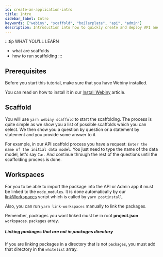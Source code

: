 ```yaml
---
id: create-an-application-intro
title: Intro
sidebar_label: Intro
keywords: ["webiny", "scaffold", "boilerplate", "api", "admin"]
description: Introduction into how to quickly create and deploy API and Admin area applications.
---
```


:::tip WHAT YOU’LL LEARN
- what are scaffolds
- how to run scaffolding
:::

## Prerequisites

Before you start this tutorial, make sure that you have Webiny installed.

You can read on how to install it in our [Install Webiny](../install-webiny) article.

## Scaffold

You will use `yarn webiny scaffold` to start the scaffolding.
The process is quite simple as we show you a list of possible scaffolds which you can select.
We then show you a question by question or a statement by statement and you provide some answer to it.

For example, in our API scaffold process you have a request: `Enter the name of the initial data model`. You just need to type the name of the data model, let's say `Car`.
And continue through the rest of the questions until the scaffolding process is done.

## Workspaces

For you to be able to import the package into the API or Admin app it must be linked to the `node_modules`.
It is done automatically by our [linkWorkspaces](https://github.com/webiny/webiny-js/blob/next/packages/cwp-template-aws/template/scripts/linkWorkspaces.js) script which is called by `yarn postinstall`.

Also, you can run `yarn link-workspaces` manually to link the packages.

Remember, packages you want linked must be in root **project.json** `workspaces.packages` array.

##### Linking packages that are not in **packages** directory
If you are linking packages in a directory that is not `packages`, you must add that directory in the `whitelist` array.


